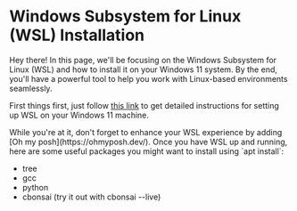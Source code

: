 
# Windows Subsystem for Linux (WSL) Installation
Hey there! In this page, we'll be focusing on the Windows Subsystem for Linux (WSL) and how to install it on your Windows 11 system. By the end, you'll have a powerful tool to help you work with Linux-based environments seamlessly.

First things first, just follow [this link](https://learn.microsoft.com/fr-fr/windows/wsl/install) to get detailed instructions for setting up WSL on your Windows 11 machine.

<Callout>
    While you're at it, don't forget to enhance your WSL experience by adding [Oh my posh](https://ohmyposh.dev/).
</Callout>
Once you have WSL up and running, here are some useful packages you might want to install using `apt install`:

- tree
- gcc
- python
- cbonsai (try it out with cbonsai --live)